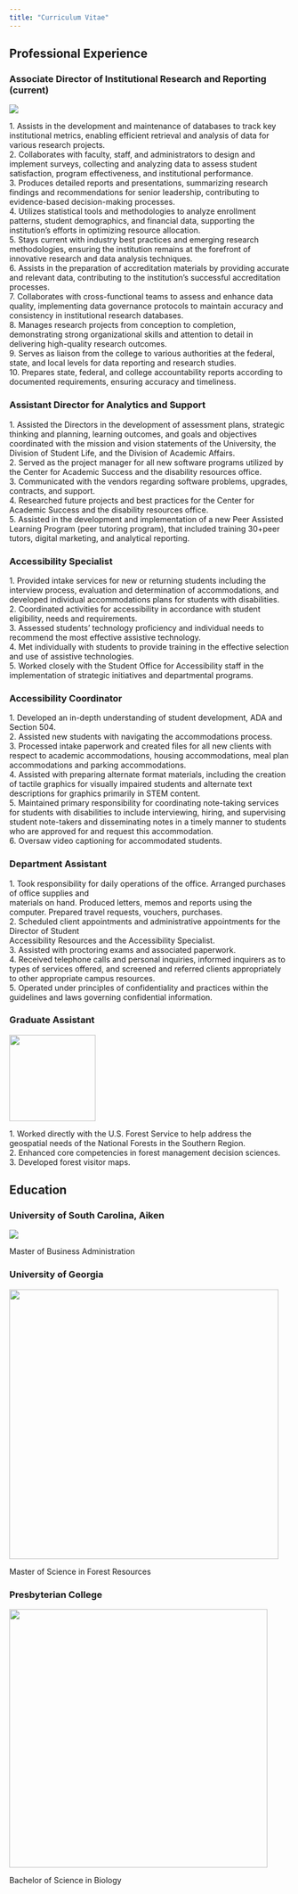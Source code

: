 ```yaml
---
title: "Curriculum Vitae"
---
```


## Professional Experience

### Associate Director of Institutional Research and Reporting (current)

[![](images/Academic%20Logo.png)](https://www.furman.edu/)

1\. Assists in the development and maintenance of databases to track key institutional metrics, enabling efficient retrieval and analysis of data for various research projects.\
2. Collaborates with faculty, staff, and administrators to design and implement surveys, collecting and analyzing data to assess student satisfaction, program effectiveness, and institutional performance.\
3. Produces detailed reports and presentations, summarizing research findings and recommendations for senior leadership, contributing to evidence-based decision-making processes.\
4. Utilizes statistical tools and methodologies to analyze enrollment patterns, student demographics, and financial data, supporting the institution's efforts in optimizing resource allocation.\
5. Stays current with industry best practices and emerging research methodologies, ensuring the institution remains at the forefront of innovative research and data analysis techniques.\
6. Assists in the preparation of accreditation materials by providing accurate and relevant data, contributing to the institution's successful accreditation processes.\
7. Collaborates with cross-functional teams to assess and enhance data quality, implementing data governance protocols to maintain accuracy and consistency in institutional research databases.\
8. Manages research projects from conception to completion, demonstrating strong organizational skills and attention to detail in delivering high-quality research outcomes.\
9. Serves as liaison from the college to various authorities at the federal, state, and local levels for data reporting and research studies.\
10. Prepares state, federal, and college accountability reports according to documented requirements, ensuring accuracy and timeliness.

### Assistant Director for Analytics and Support

1\. Assisted the Directors in the development of assessment plans, strategic thinking and planning, learning outcomes, and goals and objectives coordinated with the mission and vision statements of the University, the Division of Student Life, and the Division of Academic Affairs.\
2. Served as the project manager for all new software programs utilized by the Center for Academic Success and the disability resources office.\
3. Communicated with the vendors regarding software problems, upgrades, contracts, and support.\
4. Researched future projects and best practices for the Center for Academic Success and the disability resources office.\
5. Assisted in the development and implementation of a new Peer Assisted Learning Program (peer tutoring program), that included training 30+peer tutors, digital marketing, and analytical reporting.

### Accessibility Specialist

1\. Provided intake services for new or returning students including the interview process, evaluation and determination of accommodations, and developed individual accommodations plans for students with disabilities.\
2. Coordinated activities for accessibility in accordance with student eligibility, needs and requirements.\
3. Assessed students’ technology proficiency and individual needs to recommend the most effective assistive technology.\
4. Met individually with students to provide training in the effective selection and use of assistive technologies.\
5. Worked closely with the Student Office for Accessibility staff in the implementation of strategic initiatives and departmental programs.

### Accessibility Coordinator

1\. Developed an in-depth understanding of student development, ADA and Section 504.\
2. Assisted new students with navigating the accommodations process.\
3. Processed intake paperwork and created files for all new clients with respect to academic accommodations, housing accommodations, meal plan accommodations and parking accommodations.\
4. Assisted with preparing alternate format materials, including the creation of tactile graphics for visually impaired students and alternate text descriptions for graphics primarily in STEM content.\
5. Maintained primary responsibility for coordinating note-taking services for students with disabilities to include interviewing, hiring, and supervising student note-takers and disseminating notes in a timely manner to students who are approved for and request this accommodation.\
6. Oversaw video captioning for accommodated students.

### Department Assistant

1\. Took responsibility for daily operations of the office. Arranged purchases of office supplies and\
materials on hand. Produced letters, memos and reports using the computer. Prepared travel requests, vouchers, purchases.\
2. Scheduled client appointments and administrative appointments for the Director of Student\
Accessibility Resources and the Accessibility Specialist.\
3. Assisted with proctoring exams and associated paperwork.\
4. Received telephone calls and personal inquiries, informed inquirers as to types of services offered, and screened and referred clients appropriately to other appropriate campus resources.\
5. Operated under principles of confidentiality and practices within the guidelines and laws governing confidential information.

### Graduate Assistant

[![](images/usfs.png){width="155"}](https://www.fs.usda.gov/)

1\. Worked directly with the U.S. Forest Service to help address the geospatial needs of the National Forests in the Southern Region.\
2. Enhanced core competencies in forest management decision sciences.\
3. Developed forest visitor maps.

## Education

### University of South Carolina, Aiken

![](images/usca.png)

Master of Business Administration

### University of Georgia

![](images/GEORGIA-FS-FC.png){width="484"}

Master of Science in Forest Resources

### Presbyterian College

![](images/2022-RGB-PC-Logo-Wordmark-V.png){width="464"}

Bachelor of Science in Biology
